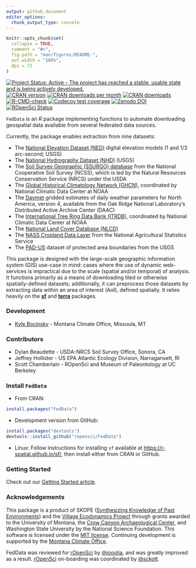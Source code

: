 ```yaml
---
output: github_document
editor_options: 
  chunk_output_type: console
---
```


<!-- README.md is generated from README.Rmd. Please edit that file -->

```r
knitr::opts_chunk$set(
  collapse = TRUE,
  comment = "#>",
  fig.path = "man/figures/README-",
  out.width = "100%",
  dpi = 72
)
```

[![Project Status: Active – The project has reached a stable, usable state and is being actively developed.](https://www.repostatus.org/badges/latest/active.svg)](https://www.repostatus.org/#active)
[![CRAN version](https://www.r-pkg.org/badges/version/FedData)](https://cran.r-project.org/package=FedData)
[![CRAN downloads per month](https://cranlogs.r-pkg.org/badges/FedData)](https://github.com/r-hub/cranlogs.app)
[![CRAN downloads](https://cranlogs.r-pkg.org/badges/grand-total/FedData)](https://github.com/r-hub/cranlogs.app)
[![R-CMD-check](https://github.com/ropensci/FedData/actions/workflows/check-standard.yaml/badge.svg)](https://github.com/ropensci/FedData/actions/workflows/check-standard.yaml)
[![Codecov test coverage](https://codecov.io/gh/ropensci/FedData/branch/master/graph/badge.svg)](https://app.codecov.io/gh/ropensci/FedData?branch=master)
[![Zenodo DOI](https://zenodo.org/badge/DOI/10.5281/zenodo.596344.svg)](https://doi.org/10.5281/zenodo.596344)
[![ROpenSci Status](https://badges.ropensci.org/13_status.svg)](https://github.com/ropensci/software-review/issues/13)

`FedData` is an *R* package implementing functions to automate downloading geospatial data available from several federated data sources.

Currently, the package enables extraction from nine datasets: 

* The [National Elevation Dataset (NED)](https://ned.usgs.gov) digital elevation models (1 and 1/3 arc-second; USGS)
* The [National Hydrography Dataset (NHD)](https://www.usgs.gov/national-hydrography/national-hydrography-dataset) (USGS)
* The [Soil Survey Geographic (SSURGO) database](https://websoilsurvey.sc.egov.usda.gov/) from the National Cooperative Soil Survey (NCSS), which is led by the Natural Resources Conservation Service (NRCS) under the USDA
* The [Global Historical Climatology Network (GHCN)](https://www.ncei.noaa.gov/products/land-based-station/global-historical-climatology-network-daily), coordinated by National Climatic Data Center at NOAA
* The [Daymet](https://daymet.ornl.gov/) gridded estimates of daily weather parameters for North America, version 4, available from the Oak Ridge National Laboratory's Distributed Active Archive Center (DAAC)
* The [International Tree Ring Data Bank (ITRDB)](https://www.ncei.noaa.gov/products/paleoclimatology/tree-ring), coordinated by National Climatic Data Center at NOAA
* The [National Land Cover Database (NLCD)](https://www.mrlc.gov/)
* The [NASS Cropland Data Layer](https://www.nass.usda.gov/Research_and_Science/Cropland/SARS1a.php) from the National Agricultural Statistics Service
* The [PAD-US](https://www.usgs.gov/programs/gap-analysis-project/science/pad-us-data-overview) dataset of 
protected area boundaries from the USGS

This package is designed with the large-scale geographic information system (GIS) use-case in mind: cases where the use of dynamic web-services is impractical due to the scale (spatial and/or temporal) of analysis. It functions primarily as a means of downloading tiled or otherwise spatially-defined datasets; additionally, it can preprocess those datasets by extracting data within an area of interest (AoI), defined spatially. It relies heavily on the [**sf**](https://cran.r-project.org/package=sf) and [**terra**](https://cran.r-project.org/package=terra) packages.

### Development
+ [Kyle Bocinsky](https://www.bocinsky.io) - Montana Climate Office, Missoula, MT

### Contributors
+ Dylan Beaudette - USDA-NRCS Soil Survey Office, Sonora, CA
+ Jeffrey Hollister - US EPA Atlantic Ecology Division, Narragansett, RI
+ Scott Chamberlain - ROpenSci and Museum of Paleontology at UC Berkeley

### Install `FedData`
+ From CRAN:
```r
install.packages("FedData")
```

+ Development version from GitHub:
```r
install.packages("devtools")
devtools::install_github("ropensci/FedData")
```
+ Linux:
Follow instructions for installing `sf` available at <https://r-spatial.github.io/sf/>, then install either from CRAN or GitHub. 

### Getting Started
Check out our [Getting Started article](https://docs.ropensci.org/FedData/articles/FedData.html).

### Acknowledgements
This package is a product of SKOPE ([Synthesizing Knowledge of Past Environments](https://www.openskope.org/)) and the [Village Ecodynamics Project](https://crowcanyon.github.io/veparchaeology/) through grants awarded to the University of Montana, the [Crow Canyon Archaeological Center](https://crowcanyon.org/), and Washington State University by the National Science Foundation. This software is licensed under the [MIT license](https://opensource.org/license/mit/). Continuing development is supported by the [Montana Climate Office](https://climate.umt.edu).

FedData was reviewed for [rOpenSci](https://ropensci.org) by [\@jooolia](https://github.com/jooolia), and was greatly improved as a result. [rOpenSci](https://ropensci.org) on-boarding was coordinated by [\@sckott](https://github.com/sckott).

<!-- [![ropensci_footer](https://ropensci.org/public_images/ropensci_footer.png)](https://ropensci.org) -->

